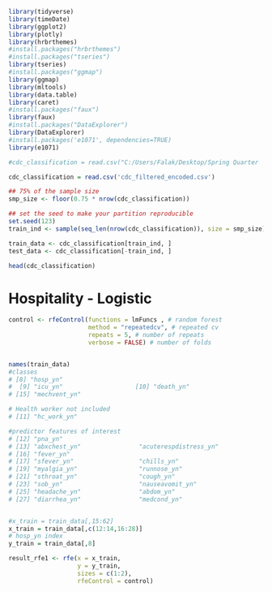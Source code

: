 
```{r}
library(tidyverse)
library(timeDate)
library(ggplot2)
library(plotly)
library(hrbrthemes)
#install.packages("hrbrthemes")
#install.packages("tseries")
library(tseries)
#install.packages("ggmap")
library(ggmap)
library(mltools)
library(data.table)
library(caret)
#install.packages("faux")
library(faux)
#install.packages("DataExplorer")
library(DataExplorer)
#install.packages('e1071', dependencies=TRUE)
library(e1071)

```

```{r}

#cdc_classification = read.csv("C:/Users/Falak/Desktop/Spring Quarter '21/STA 160/CDC_classification.csv")

cdc_classification = read.csv('cdc_filtered_encoded.csv')

## 75% of the sample size
smp_size <- floor(0.75 * nrow(cdc_classification))

## set the seed to make your partition reproducible
set.seed(123)
train_ind <- sample(seq_len(nrow(cdc_classification)), size = smp_size)

train_data <- cdc_classification[train_ind, ]
test_data <- cdc_classification[-train_ind, ]

head(cdc_classification)


```


# Hospitality - Logistic

```{r}
control <- rfeControl(functions = lmFuncs , # random forest
                      method = "repeatedcv", # repeated cv
                      repeats = 5, # number of repeats
                      verbose = FALSE) # number of folds


names(train_data)
#classes
# [8] "hosp_yn"                   
#  [9] "icu_yn"                    [10] "death_yn"
# [15] "mechvent_yn"

# Health worker not included
# [11] "hc_work_yn"

#predictor features of interest
# [12] "pna_yn"                    
# [13] "abxchest_yn"                "acuterespdistress_yn"      
# [16] "fever_yn"                  
# [17] "sfever_yn"                  "chills_yn"                 
# [19] "myalgia_yn"                 "runnose_yn"                
# [21] "sthroat_yn"                 "cough_yn"                  
# [23] "sob_yn"                     "nauseavomit_yn"            
# [25] "headache_yn"                "abdom_yn"                  
# [27] "diarrhea_yn"                "medcond_yn"


#x_train = train_data[,15:62]
x_train = train_data[,c(12:14,16:28)]
# hosp_yn index
y_train = train_data[,8]

result_rfe1 <- rfe(x = x_train, 
                   y = y_train, 
                   sizes = c(1:2),
                   rfeControl = control)



```
